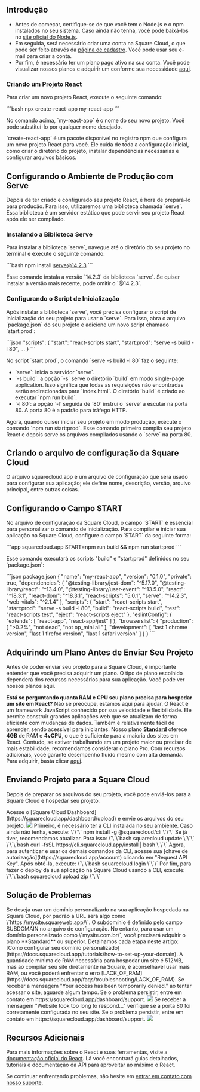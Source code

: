 ## Introdução

- Antes de começar, certifique-se de que você tem o Node.js e o npm instalados no seu sistema. Caso ainda não tenha, você pode baixá-los no [site oficial do Node.js](https://nodejs.org/).
- Em seguida, será necessário criar uma conta na Square Cloud, o que pode ser feito através da [página de cadastro](https://squarecloud.app/signup). Você pode usar seu e-mail para criar a conta.
- Por fim, é necessário ter um plano pago ativo na sua conta. Você pode visualizar nossos planos e adquirir um conforme sua necessidade [aqui](https://squarecloud.app/plans).

### Criando um Projeto React

Para criar um novo projeto React, execute o seguinte comando:

\`\`\`bash
npx create-react-app my-react-app
\`\`\`

No comando acima, \`my-react-app\` é o nome do seu novo projeto. Você pode substituí-lo por qualquer nome desejado.

\`create-react-app\` é um pacote disponível no registro npm que configura um novo projeto React para você. Ele cuida de toda a configuração inicial, como criar o diretório do projeto, instalar dependências necessárias e configurar arquivos básicos.

## Configurando o Ambiente de Produção com Serve

Depois de ter criado e configurado seu projeto React, é hora de prepará-lo para produção. Para isso, utilizaremos uma biblioteca chamada \`serve\`. Essa biblioteca é um servidor estático que pode servir seu projeto React após ele ser compilado.

### Instalando a Biblioteca Serve

Para instalar a biblioteca \`serve\`, navegue até o diretório do seu projeto no terminal e execute o seguinte comando:

\`\`\`bash
npm install serve@14.2.3
\`\`\`

Esse comando instala a versão \`14.2.3\` da biblioteca \`serve\`. Se quiser instalar a versão mais recente, pode omitir o \`@14.2.3\`.

### Configurando o Script de Inicialização

Após instalar a biblioteca \`serve\`, você precisa configurar o script de inicialização do seu projeto para usar o \`serve\`. Para isso, abra o arquivo \`package.json\` do seu projeto e adicione um novo script chamado \`start:prod\`:

\`\`\`json
"scripts": {
  "start": "react-scripts start",
  "start:prod": "serve -s build -l 80",
  ...
}
\`\`\`

No script \`start:prod\`, o comando \`serve -s build -l 80\` faz o seguinte:

- \`serve\`: inicia o servidor \`serve\`.
- \`-s build\`: a opção \`-s\` serve o diretório \`build\` em modo single-page application. Isso significa que todas as requisições não encontradas serão redirecionadas para \`index.html\`. O diretório \`build\` é criado ao executar \`npm run build\`.
- \`-l 80\`: a opção \`-l\` seguida de \`80\` instrui o \`serve\` a escutar na porta 80. A porta 80 é a padrão para tráfego HTTP.

Agora, quando quiser iniciar seu projeto em modo produção, execute o comando \`npm run start:prod\`. Esse comando primeiro compila seu projeto React e depois serve os arquivos compilados usando o \`serve\` na porta 80.

## Criando o arquivo de configuração da Square Cloud

<Card title="Learn about: how to make the configuration file for Square Cloud." icon="link" href="https://docs.squarecloud.app/getting-started/config-file">
O arquivo squarecloud.app é um arquivo de configuração que será usado para configurar sua aplicação; ele define nome, descrição, versão, arquivo principal, entre outras coisas.
</Card>

## Configurando o Campo START

No arquivo de configuração da Square Cloud, o campo \`START\` é essencial para personalizar o comando de inicialização. Para compilar e iniciar sua aplicação na Square Cloud, configure o campo \`START\` da seguinte forma:

\`\`\`app squarecloud.app
START=npm run build && npm run start:prod
\`\`\`

Esse comando executará os scripts "build" e "start:prod" definidos no seu \`package.json\`:

\`\`\`json package.json
{
  "name": "my-react-app",
  "version": "0.1.0",
  "private": true,
  "dependencies": {
    "@testing-library/jest-dom": "^5.17.0",
    "@testing-library/react": "^13.4.0",
    "@testing-library/user-event": "^13.5.0",
    "react": "^18.3.1",
    "react-dom": "^18.3.1",
    "react-scripts": "5.0.1",
    "serve": "^14.2.3",
    "web-vitals": "^2.1.4"
  },
  "scripts": {
    "start": "react-scripts start",
    "start:prod": "serve -s build -l 80",
    "build": "react-scripts build",
    "test": "react-scripts test",
    "eject": "react-scripts eject"
  },
  "eslintConfig": {
    "extends": [
      "react-app",
      "react-app/jest"
    ]
  },
  "browserslist": {
    "production": [
      ">0.2%",
      "not dead",
      "not op_mini all"
    ],
    "development": [
      "last 1 chrome version",
      "last 1 firefox version",
      "last 1 safari version"
    ]
  }
}
\`\`\`

## Adquirindo um Plano Antes de Enviar Seu Projeto

Antes de poder enviar seu projeto para a Square Cloud, é importante entender que você precisa adquirir um plano. O tipo de plano escolhido dependerá dos recursos necessários para sua aplicação. Você pode ver nossos planos aqui.

<Note>**Está se perguntando quanta RAM e CPU seu plano precisa para hospedar um site em React?** Não se preocupe, estamos aqui para ajudar. O React é um framework JavaScript conhecido por sua velocidade e flexibilidade. Ele permite construir grandes aplicações web que se atualizam de forma eficiente com mudanças de dados. Também é relativamente fácil de aprender, sendo acessível para iniciantes. Nosso plano **[Standard](https://squarecloud.app/pay/standard)** oferece **4GB** de RAM e **4vCPU**, o que é suficiente para a maioria dos sites em React. Contudo, se estiver trabalhando em um projeto maior ou precisar de mais estabilidade, recomendamos considerar o plano Pro. Com recursos adicionais, você garante desempenho fluido mesmo com alta demanda. Para adquirir, basta clicar [aqui](https://squarecloud.app/pay/pro).</Note>

## Enviando Projeto para a Square Cloud

Depois de preparar os arquivos do seu projeto, você pode enviá-los para a Square Cloud e hospedar seu projeto.

<Tabs>
  <Tab title="Dashboard Upload">
    Acesse o [Square Cloud
    Dashboard](https://squarecloud.app/dashboard/upload) e envie os arquivos do seu projeto.
    <Frame>
      <img src="/images/uploading.gif" style={{ borderRadius: "0.2rem" }} />
    </Frame>
  </Tab>
  <Tab title="CLI Upload">
    <Steps>
      <Step title="Primeiro Passo">
        Primeiro, é necessário ter a CLI instalada no seu ambiente. Caso ainda não tenha, execute:
        \`\`\`
        npm install -g @squarecloud/cli
        \`\`\`
        Se já tiver, recomendamos atualizar. Para isso:
        <Tabs>
          <Tab title="Windows">
            \`\`\`bash
            squarecloud update
            \`\`\`
          </Tab>
          <Tab title="Linux, macOS e WSL">
            \`\`\`bash
            curl -fsSL https://cli.squarecloud.app/install | bash
            \`\`\`
          </Tab>
        </Tabs>
      </Step>
      <Step title="Segundo Passo">
        Agora, para autenticar e usar os demais comandos da CLI, acesse sua [chave de autorização](https://squarecloud.app/account) clicando em "Request API Key". Após obtê-la, execute:
        \`\`\`bash
        squarecloud login
        \`\`\`
      </Step>
      <Step title="Terceiro Passo">
        Por fim, para fazer o deploy da sua aplicação na Square Cloud usando a CLI, execute:
        \`\`\`bash
        squarecloud upload zip
        \`\`\`
      </Step>
    </Steps>
  </Tab>
</Tabs>

## Solução de Problemas

<AccordionGroup>
  <Accordion title="Domínio Personalizado" icon="globe" iconType="solid">
    Se deseja usar um domínio personalizado na sua aplicação hospedada na Square Cloud, por padrão a URL será algo como \`https://mysite.squareweb.app/\`. O subdomínio é definido pelo campo SUBDOMAIN no arquivo de configuração. No entanto, para usar um domínio personalizado como \`mysite.com.br\`, você precisará adquirir o plano **Standard** ou superior. Detalhamos cada etapa neste artigo: [Como configurar seu domínio personalizado](https://docs.squarecloud.app/tutorials/how-to-set-up-your-domain).
  </Accordion>

  <Accordion title="Requisito Mínimo de RAM" icon="memory" iconType="solid">
    A quantidade mínima de RAM necessária para hospedar um site é 512MB, mas ao compilar seu site diretamente na Square, é aconselhável usar mais RAM, ou você poderá enfrentar o erro [LACK_OF_RAM](https://docs.squarecloud.app/faqs/troubleshooting/LACK_OF_RAM).
  </Accordion>

  <Accordion title="Acesso Temporariamente Negado" icon="ban" iconType="solid">
    Se receber a mensagem "Your access has been temporarily denied." ao tentar acessar o site, aguarde algum tempo. Se o problema persistir, entre em contato em https://squarecloud.app/dashboard/support.
    <Frame>
      <img src="/images/articles/troubleshooting/temporarily-denied-access.png" style={{ borderRadius: "0.2rem" }} />
    </Frame>
  </Accordion>

  <Accordion title="O site demorou muito para responder..." icon="clock" iconType="solid">
    Se receber a mensagem "Website took too long to respond..." verifique se a porta 80 foi corretamente configurada no seu site. Se o problema persistir, entre em contato em https://squarecloud.app/dashboard/support.
    <Frame>
      <img src="/images/articles/troubleshooting/website-took-too-long-to-respond.png" style={{ borderRadius: "0.2rem" }} />
    </Frame>
  </Accordion>
</AccordionGroup>

## Recursos Adicionais

Para mais informações sobre o React e suas ferramentas, visite a [documentação oficial do React](https://reactjs.org/docs). Lá você encontrará guias detalhados, tutoriais e documentação da API para aproveitar ao máximo o React.

Se continuar enfrentando problemas, não hesite em [entrar em contato com nosso suporte](/company/support).
